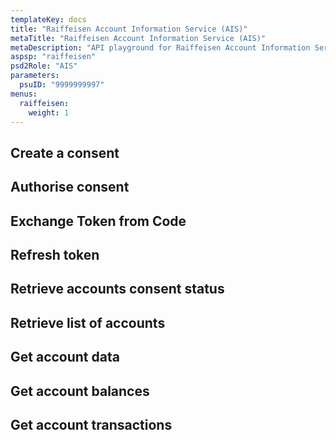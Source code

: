 ```yaml
---
templateKey: docs
title: "Raiffeisen Account Information Service (AIS)"
metaTitle: "Raiffeisen Account Information Service (AIS)"
metaDescription: "API playground for Raiffeisen Account Information Service (AIS)"
aspsp: "raiffeisen"
psd2Role: "AIS"
parameters:
  psuID: "9999999997"
menus:
  raiffeisen: 
    weight: 1
---
```







  <step>

  ## Create a consent

  <StepCreateAccountConsent requestOverride={raiffeisenRORequestOverride} />
  </step>
<step>

  ## Authorise consent

  <AuthoriseStep/>
</step>
<step>

  ## Exchange Token from Code

  <CreateToken/>
</step>
<step>

  ## Refresh token

  <RefreshToken/>
  </step>
  <step>

  ## Retrieve accounts consent status

  <AccountConsentStatus/>
  </step>
  <step>

  ## Retrieve list of accounts

  <StepAccounts/>
  </step>
  <step>

  ## Get account data

  <StepAccount/>
  </step>
  <step>

  ## Get account balances

  <StepBalances/>
  </step>
  <step>

  ## Get account transactions

  <StepTransactions/>
  </step>

